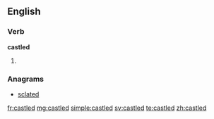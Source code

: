 ==English==

===Verb===
'''castled'''

# {{past of|castle}}

===Anagrams===
* [[sclated#English|sclated]]

[[fr:castled]]
[[mg:castled]]
[[simple:castled]]
[[sv:castled]]
[[te:castled]]
[[zh:castled]]